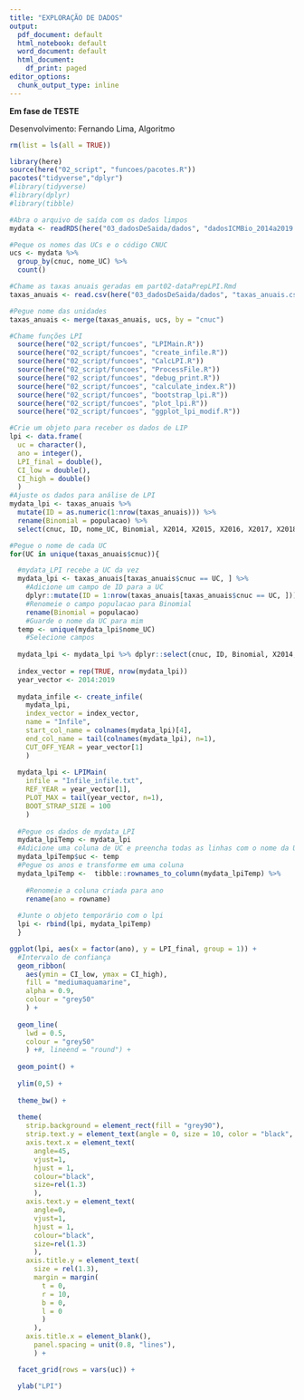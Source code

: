 ```yaml
---
title: "EXPLORAÇÃO DE DADOS"
output:
  pdf_document: default
  html_notebook: default
  word_document: default
  html_document:
    df_print: paged
editor_options: 
  chunk_output_type: inline
---
```


**Em fase de TESTE**

Desenvolvimento: Fernando Lima, Algoritmo

```r
rm(list = ls(all = TRUE))

library(here)
source(here("02_script", "funcoes/pacotes.R"))
pacotes("tidyverse","dplyr")
#library(tidyverse)
#library(dplyr)
#library(tibble)
```

```r
#Abra o arquivo de saída com os dados limpos
mydata <- readRDS(here("03_dadosDeSaida/dados", "dadosICMBio_2014a2019.rds"))

#Peque os nomes das UCs e o código CNUC
ucs <- mydata %>%
  group_by(cnuc, nome_UC) %>%
  count()
```

```r
#Chame as taxas anuais geradas em part02-dataPrepLPI.Rmd 
taxas_anuais <- read.csv(here("03_dadosDeSaida/dados", "taxas_anuais.csv"))

#Pegue nome das unidades
taxas_anuais <- merge(taxas_anuais, ucs, by = "cnuc")  
```

```r
#Chame funções LPI
  source(here("02_script/funcoes", "LPIMain.R"))
  source(here("02_script/funcoes", "create_infile.R"))
  source(here("02_script/funcoes", "CalcLPI.R"))
  source(here("02_script/funcoes", "ProcessFile.R"))
  source(here("02_script/funcoes", "debug_print.R"))
  source(here("02_script/funcoes", "calculate_index.R"))
  source(here("02_script/funcoes", "bootstrap_lpi.R"))
  source(here("02_script/funcoes", "plot_lpi.R"))
  source(here("02_script/funcoes", "ggplot_lpi_modif.R"))
```

```r
#Crie um objeto para receber os dados de LIP
lpi <- data.frame(
  uc = character(),
  ano = integer(),
  LPI_final = double(),
  CI_low = double(),
  CI_high = double()
  )
#Ajuste os dados para análise de LPI
mydata_lpi <- taxas_anuais %>%
  mutate(ID = as.numeric(1:nrow(taxas_anuais))) %>%
  rename(Binomial = populacao) %>%
  select(cnuc, ID, nome_UC, Binomial, X2014, X2015, X2016, X2017, X2018, X2019)
```

```r
#Pegue o nome de cada UC
for(UC in unique(taxas_anuais$cnuc)){

  #mydata_LPI recebe a UC da vez
  mydata_lpi <- taxas_anuais[taxas_anuais$cnuc == UC, ] %>%
    #Adicione um campo de ID para a UC
    dplyr::mutate(ID = 1:nrow(taxas_anuais[taxas_anuais$cnuc == UC, ])) %>%
    #Renomeie o campo populacao para Binomial
    rename(Binomial = populacao)
    #Guarde o nome da UC para mim
  temp <- unique(mydata_lpi$nome_UC)
    #Selecione campos
  
  mydata_lpi <- mydata_lpi %>% dplyr::select(cnuc, ID, Binomial, X2014, X2015, X2016, X2017, X2018, X2019)
  
  index_vector = rep(TRUE, nrow(mydata_lpi))
  year_vector <- 2014:2019
  
  mydata_infile <- create_infile(
    mydata_lpi,
    index_vector = index_vector,
    name = "Infile",
    start_col_name = colnames(mydata_lpi)[4],
    end_col_name = tail(colnames(mydata_lpi), n=1),
    CUT_OFF_YEAR = year_vector[1]
    )
  
  mydata_lpi <- LPIMain(
    infile = "Infile_infile.txt",
    REF_YEAR = year_vector[1],
    PLOT_MAX = tail(year_vector, n=1),
    BOOT_STRAP_SIZE = 100
    )
  
  #Pegue os dados de mydata_LPI
  mydata_lpiTemp <- mydata_lpi
  #Adicione uma coluna de UC e preencha todas as linhas com o nome da UC
  mydata_lpiTemp$uc <- temp
  #Pegue os anos e transforme em uma coluna
  mydata_lpiTemp <-  tibble::rownames_to_column(mydata_lpiTemp) %>%
    
    #Renomeie a coluna criada para ano
    rename(ano = rowname)
  
  #Junte o objeto temporário com o lpi
  lpi <- rbind(lpi, mydata_lpiTemp)
  }
```

```r
ggplot(lpi, aes(x = factor(ano), y = LPI_final, group = 1)) +
  #Intervalo de confiança
  geom_ribbon(
    aes(ymin = CI_low, ymax = CI_high),
    fill = "mediumaquamarine",
    alpha = 0.9,
    colour = "grey50"
    ) +
  
  geom_line(
    lwd = 0.5,
    colour = "grey50"
    ) +#, lineend = "round") +
  
  geom_point() +
  
  ylim(0,5) +
  
  theme_bw() +
  
  theme(
    strip.background = element_rect(fill = "grey90"),
    strip.text.y = element_text(angle = 0, size = 10, color = "black", face = "bold"),
    axis.text.x = element_text(
      angle=45,
      vjust=1,
      hjust = 1,
      colour="black",
      size=rel(1.3)
      ),
    axis.text.y = element_text(
      angle=0,
      vjust=1,
      hjust = 1,
      colour="black",
      size=rel(1.3)
      ),
    axis.title.y = element_text(
      size = rel(1.3),
      margin = margin(
        t = 0,
        r = 10,
        b = 0,
        l = 0
        )
      ),
    axis.title.x = element_blank(),
      panel.spacing = unit(0.8, "lines"),
      ) +

  facet_grid(rows = vars(uc)) +

  ylab("LPI")
```
